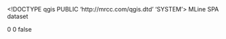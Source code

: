<!DOCTYPE qgis PUBLIC 'http://mrcc.com/qgis.dtd' 'SYSTEM'>
<qgis version="3.34.14-Prizren">
  <identifier>MLine</identifier>
  <parentidentifier></parentidentifier>
  <language>SPA</language>
  <type>dataset</type>
  <title>MLine</title>
  <abstract></abstract>
  <links/>
  <dates/>
  <fees></fees>
  <encoding></encoding>
  <crs>
    <spatialrefsys nativeFormat="Wkt">
      <wkt></wkt>
      <proj4></proj4>
      <srsid>0</srsid>
      <srid>0</srid>
      <authid></authid>
      <description></description>
      <projectionacronym></projectionacronym>
      <ellipsoidacronym></ellipsoidacronym>
      <geographicflag>false</geographicflag>
    </spatialrefsys>
  </crs>
  <extent/>
</qgis>
